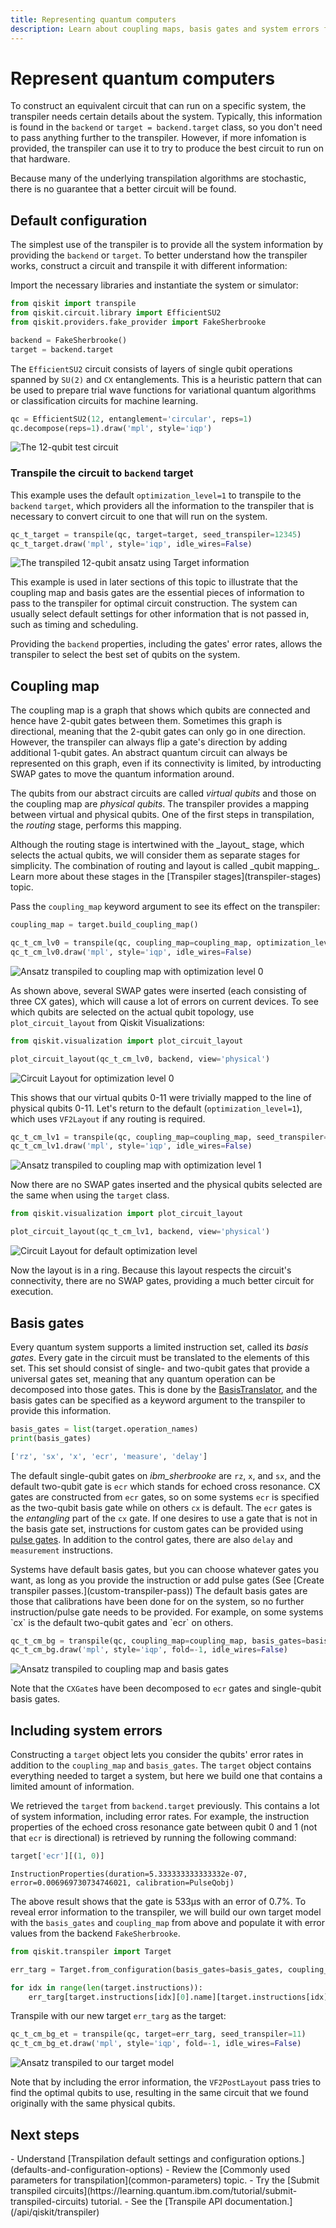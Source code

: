 ```yaml
---
title: Representing quantum computers
description: Learn about coupling maps, basis gates and system errors for transpiling
---
```


# Represent quantum computers

To construct an equivalent circuit that can run on a specific system, the transpiler needs certain details about the system.  Typically, this information is found in the `backend` or `target = backend.target` class, so you don't need to pass anything further to the transpiler. However, if more infomation is provided, the transpiler can use it to try to produce the best circuit to run on that hardware.  

<Admonition type="note">
Because many of the underlying transpilation algorithms are stochastic, there is no guarantee that a better circuit will be found. 
</Admonition>

<span id="default-config"></span>
## Default configuration

The simplest use of the transpiler is to provide all the system information by providing the `backend` or `target`. To better understand how the transpiler works, construct a circuit and transpile it with different information:

Import the necessary libraries and instantiate the system or simulator:

```python
from qiskit import transpile
from qiskit.circuit.library import EfficientSU2
from qiskit.providers.fake_provider import FakeSherbrooke

backend = FakeSherbrooke()
target = backend.target
```

The `EfficientSU2` circuit consists of layers of single qubit operations spanned by `SU(2)` and `CX` entanglements. This is a heuristic pattern that can be used to prepare trial wave functions for variational quantum algorithms or classification circuits for machine learning.

```python
qc = EfficientSU2(12, entanglement='circular', reps=1)
qc.decompose(reps=1).draw('mpl', style='iqp')
```

![The 12-qubit test circuit](/images/transpile/representing_quantum_computers/qc-circular.png "Test circuit")

### Transpile the circuit to `backend` target

This example uses the default `optimization_level=1` to transpile to the `backend` `target`, which providers all the information to the transpiler that is necessary to convert circuit to one that will run on the system.

```python
qc_t_target = transpile(qc, target=target, seed_transpiler=12345)
qc_t_target.draw('mpl', style='iqp', idle_wires=False)
```

![The transpiled 12-qubit ansatz using Target information](/images/transpile/representing_quantum_computers/qc_t_target.png "Circuit transpiled with optimization level 1")

This example is used in later sections of this topic to illustrate that the coupling map and basis gates are the essential pieces of information to pass to the transpiler for optimal circuit construction. The system can usually select default settings for other information that is not passed in, such as timing and scheduling.

Providing the `backend` properties, including the gates' error rates, allows the transpiler to select the best set of qubits on the system.

## Coupling map

The coupling map is a graph that shows which qubits are connected and hence have 2-qubit gates between them. Sometimes this graph is directional, meaning that the 2-qubit gates can only go in one direction. However, the transpiler can always flip a gate's direction by adding additional 1-qubit gates. An abstract quantum circuit can always be represented on this graph, even if its connectivity is limited, by introducting SWAP gates to move the quantum information around. 

The qubits from our abstract circuits are called _virtual qubits_ and those on the coupling map are _physical qubits_. The transpiler provides a mapping between virtual and physical qubits. One of the first steps in transpilation, the _routing_ stage, performs this mapping.

<Admonition type="note">
Although the routing stage is intertwined with the _layout_ stage, which selects the actual qubits, we will consider them as separate stages for simplicity. The combination of routing and layout is called _qubit mapping_.  Learn more about these stages in the [Transpiler stages](transpiler-stages) topic.
</Admonition>

Pass the `coupling_map` keyword argument to see its effect on the transpiler:

```python
coupling_map = target.build_coupling_map()

qc_t_cm_lv0 = transpile(qc, coupling_map=coupling_map, optimization_level=0, seed_transpiler=11)
qc_t_cm_lv0.draw('mpl', style='iqp', idle_wires=False)
```

![Ansatz transpiled to coupling map with optimization level 0](/images/transpile/representing_quantum_computers/qc_t_cm_lv0.png "Circuit transpiled with a coupling map")

As shown above, several SWAP gates were inserted (each consisting of three CX gates), which will cause a lot of errors on current devices. To see which qubits are selected on the actual qubit topology, use `plot_circuit_layout` from Qiskit Visualizations:

```python
from qiskit.visualization import plot_circuit_layout

plot_circuit_layout(qc_t_cm_lv0, backend, view='physical')
```

![Circuit Layout for optimization level 0](/images/transpile/representing_quantum_computers/circ_layout_lv0.png "Circuit layout for optimization level 0")

This shows that our virtual qubits 0-11 were trivially mapped to the line of physical qubits 0-11. Let's return to the default (`optimization_level=1`), which uses `VF2Layout` if any routing is required.

```python
qc_t_cm_lv1 = transpile(qc, coupling_map=coupling_map, seed_transpiler=11)
qc_t_cm_lv1.draw('mpl', style='iqp', idle_wires=False)
```

![Ansatz transpiled to coupling map with optimization level 1](/images/transpile/representing_quantum_computers/qc_t_cm_lv1.png "Ansatz transpiled to coupling map with optimization level 1")

Now there are no SWAP gates inserted and the physical qubits selected are the same when using the `target` class.

```python
from qiskit.visualization import plot_circuit_layout

plot_circuit_layout(qc_t_cm_lv1, backend, view='physical')
```

![Circuit Layout for default optimization level](/images/transpile/representing_quantum_computers/circ_layout_lv1.png "Circuit Layout for default optimization level")

Now the layout is in a ring.  Because this layout respects the circuit's connectivity, there are no SWAP gates, providing a much better circuit for execution.

## Basis gates

Every quantum system supports a limited instruction set, called its _basis gates_.  Every gate in the circuit must be translated to the elements of this set. This set should consist of single- and two-qubit gates that provide a universal gates set, meaning that any quantum operation can be decomposed into those gates.  This is done by the [BasisTranslator](../api/qiskit/qiskit.transpiler.passes.BasisTranslator), and the basis gates can be specified as a keyword argument to the transpiler to provide this information.

```python
basis_gates = list(target.operation_names)
print(basis_gates)
```

```python
['rz', 'sx', 'x', 'ecr', 'measure', 'delay']
```

The default single-qubit gates on _ibm_sherbrooke_ are `rz`, `x`, and `sx`, and the default two-qubit gate is `ecr` which stands for echoed cross resonance. CX gates are constructed from `ecr` gates, so on some systems `ecr` is specified as the two-qubit basis gate while on others `cx` is default. The `ecr` gates is the _entangling_ part of the `cx` gate. If one desires to use a gate that is not in the basis gate set, instructions for custom gates can be provided using [pulse gates](https://docs.quantum.ibm.com/api/qiskit/qiskit.transpiler.passes.PulseGates#pulsegates). In addition to the control gates, there are also `delay` and `measurement` instructions.

<Admonition>
    Systems have default basis gates, but you can choose whatever gates you want, as long as you provide the instruction or add pulse gates (See [Create transpiler passes.](custom-transpiler-pass)) The default basis gates are those that calibrations have been done for on the system, so no further instruction/pulse gate needs to be provided. For example, on some systems `cx` is the default two-qubit gates and `ecr` on others.
</Admonition>

```python
qc_t_cm_bg = transpile(qc, coupling_map=coupling_map, basis_gates=basis_gates, seed_transpiler=11)
qc_t_cm_bg.draw('mpl', style='iqp', fold=-1, idle_wires=False)
```

![Ansatz transpiled to coupling map and basis gates](/images/transpile/representing_quantum_computers/qc_t_cm_bg_lv1.png "Ansatz transpiled to coupling map and basis gates")

Note that the `CXGate`s have been decomposed to `ecr` gates and single-qubit basis gates.

## Including system errors

Constructing a `target` object lets you consider the qubits' error rates in addition to the `coupling_map` and `basis_gates`.  The `target` object contains everything needed to target a system, but here we build one that contains a limited amount of information.

We retrieved the `target` from `backend.target` previously. This contains a lot of system information, including error rates. For example, the instruction properties of the echoed cross resonance gate between qubit 0 and 1 (not that `ecr` is directional) is retrieved by running the following command:

```python
target['ecr'][(1, 0)]
```

```
InstructionProperties(duration=5.333333333333332e-07, error=0.006969730734746021, calibration=PulseQobj)
```

The above result shows that the gate is 533μs with an error of 0.7%. To reveal error information to the transpiler, we will build our own target model with the `basis_gates` and `coupling_map` from above and populate it with error values from the backend `FakeSherbrooke`. 

```python
from qiskit.transpiler import Target

err_targ = Target.from_configuration(basis_gates=basis_gates, coupling_map=coupling_map, num_qubits=target.num_qubits)

for idx in range(len(target.instructions)):
    err_targ[target.instructions[idx][0].name][target.instructions[idx][1]] = target.instruction_properties(idx)
```

Transpile with our new target `err_targ` as the target: 

```python
qc_t_cm_bg_et = transpile(qc, target=err_targ, seed_transpiler=11)
qc_t_cm_bg_et.draw('mpl', style='iqp', fold=-1, idle_wires=False)
```

![Ansatz transpiled to our target model](/images/transpile/representing_quantum_computers/qc_t_cm_bg_et_lv1.png "Ansatz transpiled to our target model")

Note that by including the error information, the `VF2PostLayout` pass tries to find the optimal qubits to use, resulting in the same circuit that we found originally with the same physical qubits.

## Next steps

<Admonition type="tip" title="Recommendations">
    - Understand [Transpilation default settings and configuration options.](defaults-and-configuration-options)
    - Review the [Commonly used parameters for transpilation](common-parameters) topic. 
    - Try the [Submit transpiled circuits](https://learning.quantum.ibm.com/tutorial/submit-transpiled-circuits) tutorial.
    - See the [Transpile API documentation.](/api/qiskit/transpiler)
</Admonition>
